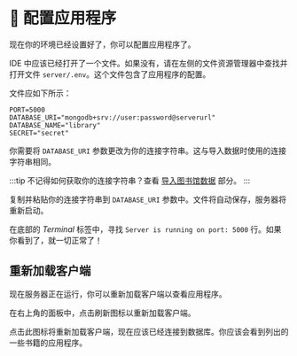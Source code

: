
# 👐 配置应用程序

现在你的环境已经设置好了，你可以配置应用程序了。

IDE 中应该已经打开了一个文件。如果没有，请在左侧的文件资源管理器中查找并打开文件 `server/.env`。这个文件包含了应用程序的配置。

文件应如下所示：

```
PORT=5000
DATABASE_URI="mongodb+srv://user:password@serverurl"
DATABASE_NAME="library"
SECRET="secret"
```

你需要将 `DATABASE_URI` 参数更改为你的连接字符串。这与导入数据时使用的连接字符串相同。

:::tip
不记得如何获取你的连接字符串？查看 [导入图书馆数据](/docs/importing-data/import-data) 部分。
:::

复制并粘贴你的连接字符串到 `DATABASE_URI` 参数中。文件将自动保存，服务器将重新启动。

在底部的 *Terminal* 标签中，寻找 `Server is running on port: 5000` 行。如果你看到了，就一切正常了！

<Screenshot url="https://github.com/mongodb-developer/library-management-system" src="img/screenshots/50-demo-app/3-configure/1-running.png" alt="终端面板的截图" />

## 重新加载客户端

现在服务器正在运行，你可以重新加载客户端以查看应用程序。

在右上角的面板中，点击刷新图标以重新加载客户端。

<Screenshot url="https://github.com/mongodb-developer/library-management-system" src="img/screenshots/50-demo-app/3-configure/2-reload.png" alt="刷新图标的截图" />

点击此图标将重新加载客户端，现在应该已经连接到数据库。你应该会看到列出的一些书籍的应用程序。
